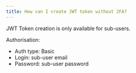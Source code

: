 ```yaml
---
title: How can I create JWT token without 2FA?
---
```


JWT Token creation is only available for sub-users.

Authorisation:

- Auth type: Basic  
- Login: sub-user email  
- Password: sub-user password